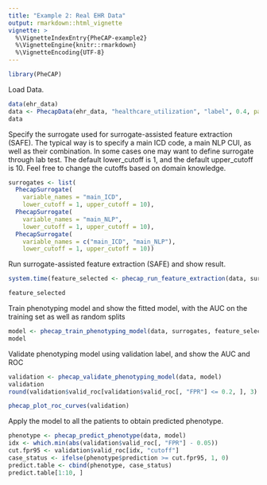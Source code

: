 ```yaml
---
title: "Example 2: Real EHR Data"
output: rmarkdown::html_vignette
vignette: >
  %\VignetteIndexEntry{PheCAP-example2}
  %\VignetteEngine{knitr::rmarkdown}
  %\VignetteEncoding{UTF-8}
---
```


```r
library(PheCAP)
```

Load Data.

```r
data(ehr_data)
data <- PhecapData(ehr_data, "healthcare_utilization", "label", 0.4, patient_id = "patient_id")
data
```

Specify the surrogate used for surrogate-assisted feature extraction (SAFE). The typical way is to specify a main ICD code, a main NLP CUI, as well as their combination. In some cases one may want to define surrogate through lab test. The default lower_cutoff is 1, and the default upper_cutoff is 10. Feel free to change the cutoffs based on domain knowledge.

```r
surrogates <- list(
  PhecapSurrogate(
    variable_names = "main_ICD",
    lower_cutoff = 1, upper_cutoff = 10),
  PhecapSurrogate(
    variable_names = "main_NLP",
    lower_cutoff = 1, upper_cutoff = 10),
  PhecapSurrogate(
    variable_names = c("main_ICD", "main_NLP"),
    lower_cutoff = 1, upper_cutoff = 10))
```

Run surrogate-assisted feature extraction (SAFE) and show result.

```r
system.time(feature_selected <- phecap_run_feature_extraction(data, surrogates))
```

```r
feature_selected
```

Train phenotyping model and show the fitted model, with the AUC on the training set as well as random splits

```r
model <- phecap_train_phenotyping_model(data, surrogates, feature_selected)
model
```

Validate phenotyping model using validation label, and show the AUC and ROC

```r
validation <- phecap_validate_phenotyping_model(data, model)
validation
round(validation$valid_roc[validation$valid_roc[, "FPR"] <= 0.2, ], 3)
```

```r
phecap_plot_roc_curves(validation)
```

Apply the model to all the patients to obtain predicted phenotype.

```r
phenotype <- phecap_predict_phenotype(data, model)
idx <- which.min(abs(validation$valid_roc[, "FPR"] - 0.05))
cut.fpr95 <- validation$valid_roc[idx, "cutoff"]
case_status <- ifelse(phenotype$prediction >= cut.fpr95, 1, 0)
predict.table <- cbind(phenotype, case_status)
predict.table[1:10, ]
```
